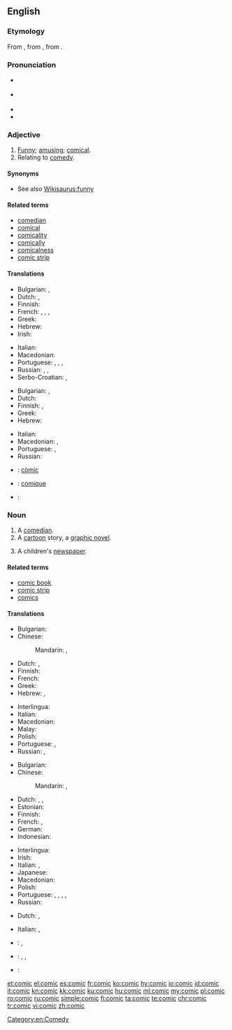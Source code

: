 {{also|còmic|çomıç}}
==English==
{{wikipedia}}

===Etymology===
From {{etyl|la|en}} {{term|comicus|lang=la}}, from {{etyl|grc|en}} {{term|κωμικός||relating to comedy|tr=komikos|lang=grc|sc=polytonic}}, from {{term|κῶμος||carousal|tr=kōmos|lang=grc|sc=polytonic}}.

===Pronunciation===
* {{a|RP}} {{IPA|/ˈkɒmɪk/|lang=en}}
* {{a|GenAm}} {{IPA|/ˈkɑmɪk/|lang=en}}
* {{audio|en-us-comic.ogg|Audio (US)|lang=en}}
* {{rhymes|ɒmɪk|lang=en}}

===Adjective===
{{en-adj}}

# [[funny|Funny]]; [[amusing]]; [[comical]].
# Relating to [[comedy]].

====Synonyms====
* See also [[Wikisaurus:funny]]

====Related terms====
* [[comedian]]
* [[comical]]
* [[comicality]]
* [[comically]]
* [[comicalness]]
* [[comic strip]]

====Translations====
{{trans-top|being funny}}
* Bulgarian: {{t+|bg|смешен}}, {{t+|bg|комичен}}
* Dutch: {{t+|nl|grappig}}, {{t+|nl|komisch}}
* Finnish: {{t+|fi|koominen}}
* French: {{t+|fr|comique}}, {{t+|fr|drôle}}, {{t+|fr|cocasse}}, {{t+|fr|marrant}}
* Greek: {{t+|el|κωμικός|m|tr=komikós}}
* Hebrew: {{t|he|קומי|m|tr=qomi}}
* Irish: {{t|ga|greannmhar}}
{{trans-mid}}
* Italian: {{t+|it|comico}}
* Macedonian: {{t|mk|комичен|m|tr=kómičen}}
* Portuguese: {{t+|pt|cômico}} {{qualifier|Brazil}}, {{t+|pt|cómico}} {{qualifier|Portugal}}, {{t+|pt|engraçado}}, {{t+|pt|divertido}}
* Russian: {{t+|ru|комический|tr=komíčeskij}}, {{t+|ru|смешной|tr=smešnój|sc=Cyrl}}, {{t+|ru|комичный|tr=komíčnyj|sc=Cyrl}}
* Serbo-Croatian: {{t|sh|kòmičan}}, {{t|sh|smijéšan}}
{{trans-bottom}}

{{trans-top|related to comedy}}
* Bulgarian: {{t+|bg|комичен}}, {{t|bg|комедиен}}
* Dutch: {{t+|nl|komisch}}
* Finnish: {{t+|fi|koominen}}, {{t+|fi|komedia|alt=komedia-}}
* Greek: {{t+|el|κωμικός|m|tr=komikós}}
* Hebrew: {{t|he|קומי|m|tr=qomi}}
{{trans-mid}}
* Italian: {{t+|it|comico}}
* Macedonian: {{t|mk|комедиски|m|tr=komédiski}}, {{t|mk|комичен|m|tr=kómičen}}
* Portuguese: {{t+|pt|cômico}} {{qualifier|Brazil}}, {{t+|pt|cómico}} {{qualifier|Portugal}}
* Russian: {{t+|ru|комедийный|tr=komedíjnyj}}
{{trans-bottom}}

{{checktrans-top}}
* {{ttbc|ca}}: [[còmic]] {{g|m}}
{{trans-mid}}
* {{ttbc|fr}}: [[comique]] {{g|m|f}}
* {{ttbc|ia}}: {{t|ia|comic}}
{{trans-bottom}}

===Noun===
{{en-noun}}

# A [[comedian]].
# A [[cartoon]] story, a [[graphic novel]].
# {{context|British|lang=en}} A children's [[newspaper]].

====Related terms====
* [[comic book]]
* [[comic strip]]
* [[comics]]

====Translations====
{{trans-top|comedian}}
* Bulgarian: {{t+|bg|ко́мик|m}}
* Chinese:
*: Mandarin: {{t|cmn|喜劇演員|sc=Hani}}, {{t|cmn|喜剧演员|tr=xǐjù yǎnyuán|sc=Hani}}
* Dutch: {{t+|nl|komiek|m}}, {{t|nl|humorist|m}}
* Finnish: {{t+|fi|koomikko}}
* French: {{t+|fr|comédien|m}}
* Greek: {{t+|el|κωμικός|m|sc=Grek}}
* Hebrew: {{t+|he|קומיקאי|m|tr=qomiqai|sc=Hebr}}, {{t|he|קומיקאית|f|tr=qomiqait|sc=Hebr}}
{{trans-mid}}
* Interlingua: {{t|ia|comica|f}}
* Italian: {{t+|it|comico|m}}
* Macedonian: {{t|mk|ко́мичар|m}}
* Malay: {{t|ms|pelawak}}
* Polish: {{t+|pl|komik|m}}
* Portuguese: {{t+|pt|comediante|m|f}}, {{t+|pt|humorista|m|f}}
* Russian: {{t+|ru|ко́мик|m}}, {{t+|ru|эксце́нтрик|m}}
{{trans-bottom}}

{{trans-top|cartoon story}}
* Bulgarian: {{t|bg|ко́микс|m}}
* Chinese:
*: Mandarin: {{t+|cmn|漫畫|sc=Hani}}, {{t+|cmn|漫画|tr=mànhuà|sc=Hani}}
* Dutch: {{t+|nl|strip|m}}, {{t+|nl|stripboek|n}}, {{t+|nl|stripverhaal|n}}
* Estonian: {{t|et|koomiks|p}}
* Finnish: {{t+|fi|sarjakuva}}
* French: {{t+|fr|bande dessinée|f}}, {{t+|fr|BD|f}}
* German: {{t+|de|Comic|m}}
* Indonesian: {{t+|id|komik}}
{{trans-mid}}
* Interlingua: {{t|ia|banda designate}}
* Irish: {{t|ga|greannán|m}}
* Italian: {{t+|it|fumetto|m}}, {{t+|it|striscia|f}}
* Japanese: {{t+|ja|漫画|tr=[[まんが]], manga|sc=Jpan}}
* Macedonian: {{t|mk|стрип|m}}
* Polish: {{t+|pl|komiks|m}}
* Portuguese: {{t+|pt|cartum|m}}, {{t|pt|história em quadrinhos|f}}, {{t|pt|história de quadrinhos|f}}, {{t+|pt|banda desenhada|f}}, {{t|pt|historinha|f}}
* Russian: {{t+|ru|ко́микс|m}}
{{trans-bottom}}

{{trans-top|children's newspaper}}
* Dutch: {{t|nl|jeugdkrant}}, {{t|nl|kinderkrant}}
{{trans-mid}}
* Italian: {{t+|it|giornaletto|m}}, {{t+|it|giornalino|m}}
{{trans-bottom}}

{{checktrans-top}}
* {{ttbc|ca}}: {{t+|ca|còmic|m}}, {{t|ca|patufet|m}}
* {{ttbc|id}}: {{t+|id|komik}}, {{t+|id|cergam}}, {{t|id|[[cerita]] [[gambar|bergambar]]}} <!-- was "[[cerita]] [[gambar|bergambar]]" - assumed sum-of-parts; if an idiom, use {{t}} instead of {{t-SOP}}. see [[User:Kephir/gadgets/xte#Translation_fixing]] -->
{{trans-mid}}
* {{ttbc|ia}}: {{t|ia|comico}}
{{trans-bottom}}

[[Category:en:Comedy]]

[[et:comic]]
[[el:comic]]
[[es:comic]]
[[fr:comic]]
[[ko:comic]]
[[hy:comic]]
[[io:comic]]
[[id:comic]]
[[it:comic]]
[[kn:comic]]
[[kk:comic]]
[[ku:comic]]
[[hu:comic]]
[[ml:comic]]
[[my:comic]]
[[pl:comic]]
[[ro:comic]]
[[ru:comic]]
[[simple:comic]]
[[fi:comic]]
[[ta:comic]]
[[te:comic]]
[[chr:comic]]
[[tr:comic]]
[[vi:comic]]
[[zh:comic]]